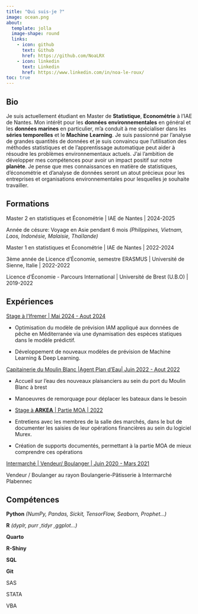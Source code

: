 ```yaml
---
title: "Qui suis-je ?"
image: ocean.png
about:
  template: jolla
  image-shape: round
  links:
    - icon: github
      text: Github
      href: https://github.com/NoaLRX
    - icon: linkedin
      text: Linkedin
      href: https://www.linkedin.com/in/noa-le-roux/
toc: true
---
```


## **Bio**

Je suis actuellement étudiant en Master de **Statistique**, **Econométrie** à l'IAE de Nantes. Mon intérêt pour les **données** **environnementales** en général et les **données** **marines** en particulier, m'a conduit à me spécialiser dans les **séries temporelles** et le **Machine** **Learning**. Je suis passionné par l'analyse de grandes quantités de données et je suis convaincu que l'utilisation des méthodes statistiques et de l'apprentissage automatique peut aider à résoudre les problèmes environnementaux actuels. J'ai l'ambition de développer mes compétences pour avoir un impact positif sur notre **planète**. Je pense que mes connaissances en matière de statistiques, d'économétrie et d'analyse de données seront un atout précieux pour les entreprises et organisations environnementales pour lesquelles je souhaite travailler.

## **Formations**

Master 2 en statistiques et Économétrie \| IAE de Nantes \| 2024-2025

Année de césure: Voyage en Asie pendant 6 mois *(Philippines, Vietnam, Laos, Indonésie, Malaisie, Thaïlande)*	

Master 1 en statistiques et Économétrie \| IAE de Nantes \| 2022-2024

3ème année de Licence d'Économie, semestre ERASMUS \| Université de Sienne, Italie \| 2022-2022

Licence d'Économie - Parcours International \| Université de Brest (U.B.O) \| 2019-2022

## **Expériences**

[Stage à l'Ifremer \| Mai 2024 - Aout 2024]{.underline}

-   Optimisation du modèle de prévision IAM appliqué aux données de pêche
    en Méditerranée via une dynamisation des espèces statiques dans le modèle
    prédictif.

-   Développement de nouveaux modèles de prévision de Machine Learning & Deep
    Learning.

[Capitainerie du Moulin Blanc \|Agent Plan d'Eau\| Juin 2022 - Aout 2022]{.underline}

-   Accueil sur l'eau des nouveaux plaisanciers au sein du port du Moulin Blanc à brest

-   Manoeuvres de remorquage pour déplacer les bateaux dans le besoin

-   [Stage à **ARKEA** \| Partie MOA \| 2022]{.underline}

-   Entretiens avec les membres de la salle des marchés, dans le but de documenter les saisies de leur opérations financières au sein du logiciel Murex.

-   Création de supports documentés, permettant à la partie MOA de mieux comprendre ces opérations

[Intermarché \| Vendeur/ Boulanger \| Juin 2020 - Mars 2021]{.underline}

Vendeur / Boulanger au rayon Boulangerie-Pâtisserie à Intermarché Plabennec

## **Compétences**

**Python** *(NumPy, Pandas, Sickit, TensorFlow, Seaborn, Prophet...)*

**R** *(dyplr, purr ,tidyr ,ggplot...)*

**Quarto**

**R-Shiny**

**SQL**

**Git**

SAS

STATA

VBA
